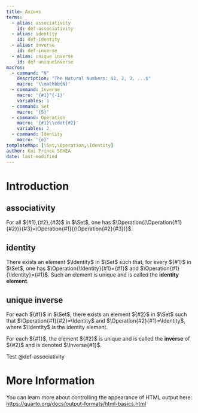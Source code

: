 ```yaml
---
title: Axioms
terms:
  - alias: associativity
    id: def-associativity
  - alias: identity
    id: def-identity
  - alias: inverse
    id: def-inverse
  - alias: unique inverse
    id: def-uniqueInverse
macros:
  - command: "N"
    description: "The Natural Numbers: $1, 2, 3, ...$"
    macro: '\\mathbb{N}'
  - command: Inverse
    macro: '{#1}^{-1}'
    variables: 1
  - command: Set
    macro: '{S}'
  - command: Operation
    macro: '{#1}\\cdot{#2}'
    variables: 2
  - command: Identity
    macro: '{e}'
templateMap: [\Set,\Operation,\Identity]
author: Kai Prince SFHEA
date: last-modified
---
```


# Introduction

::: {#def-associativity templateMap="[\\Set,\\Operation,\\Identity]"}
## associativity

For all ${#1},{#2},{#3}$ in $\Set$, one has $\Operation{(\Operation{#1}{#2})}{#3}=\Operation{#1}{(\Operation{#2}{#3})}$.
:::

::: {#def-identity templateMap="[\\Set,\\Operation,\\Identity]"}
## identity
There exists an element $\Identity$ in $\Set$ such that, for every ${#1}$ in $\Set$, one has $\Operation{\Identity}{#1}={#1}$ and $\Operation{#1}{\Identity}={#1}$. Such an element is unique and is called the **identity element**.
:::

:::: {#def-uniqueInverse templateMap="[\\Set,\\Operation,\\Identity]"}
## unique inverse
For each ${#1}$ in $\Set$, there exists an element ${#2}$ in $\Set$ such that $\Operation{#1}{#2}=\Identity$ and $\Operation{#2}{#1}=\Identity$, where $\Identity$ is the identity element.

For each ${#1}$, the element ${#2}$ is unique and is called the **inverse** of ${#2}$ and is denoted $\Inverse{#1}$.
::::

Test @def-associativity

# More Information

You can learn more about controlling the appearance of HTML output here: <https://quarto.org/docs/output-formats/html-basics.html>

